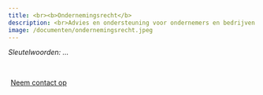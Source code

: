 ```yaml
---
title: <br><b>Ondernemingsrecht</b>
description: <br>Advies en ondersteuning voor ondernemers en bedrijven in een breed scala van juridische aangelegenheden, zoals contracten, aansprakelijkheid, fusies, overnames en geschillenbeslechting.
image: /documenten/ondernemingsrecht.jpeg
---
```


*Sleutelwoorden: ...*

<br>

```{=html}
<div style = "margin: 0px; text-align: left;">
<a class="btn btn-primary" href="/contact.qmd" role="button" style="padding: 5px 5px; text-transform: none;">Neem contact op</a>
</div>
```